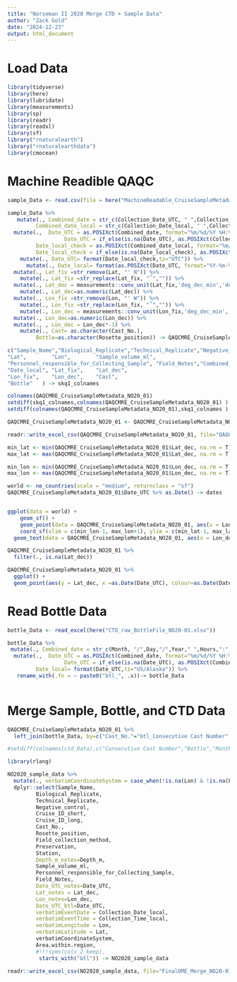 ```yaml
---
title: "Norseman II 2020 Merge CTD + Sample Data"
author: "Zack Gold"
date: "2024-12-23"
output: html_document
---
```

# Load Data

```r
library(tidyverse)
library(here)
library(lubridate)
library(measurements)
library(sp)
library(readr)
library(readxl)
library(sf)
library("rnaturalearth")
library("rnaturalearthdata")
library(cmocean)
```

# Machine Readible QAQC


```r

sample_Data <- read.csv(file = here("MachineReadable_CruiseSampleMetadata_NO20-01.csv"), header=T,fileEncoding="UTF-8")

sample_Data %>% 
   mutate(., Combined_date = str_c(Collection_Date_UTC, " ",Collection_Time_UTC),
         Combined_date_local = str_c(Collection_Date_local, " ",Collection_Time_local)) %>% 
  mutate(.,  Date_UTC = as.POSIXct(Combined_date, format="%m/%d/%Y %H:%M", tz="UTC"),
                  Date_UTC = if_else(is.na(Date_UTC), as.POSIXct(Collection_Date_UTC, format="%m/%d/%Y", tz="UTC"), Date_UTC ), 
         Date_local_check = as.POSIXct(Combined_date_local, format="%m/%d/%Y %H:%M", tz="US/Alaska"),
         Date_local_check = if_else(is.na(Date_local_check), as.POSIXct(Combined_date_local, format="%m/%d/%y", tz="US/Alaska"), Date_local_check )) %>% 
    mutate(., Date_UTC= format(Date_local_check,tz="UTC")) %>% 
      mutate(., Date_local= format(as.POSIXct(Date_UTC, format="%Y-%m-%d %H:%M", tz="UTC"),tz="US/Alaska") ) %>% 
  mutate(., Lat_fix =str_remove(Lat, "' N")) %>% 
    mutate(., Lat_fix =str_replace(Lat_fix, "˚","")) %>% 
  mutate(., Lat_dec = measurements::conv_unit(Lat_fix,'deg_dec_min','dec_deg')) %>% 
    mutate(., Lat_dec=as.numeric(Lat_dec)) %>% 
  mutate(., Lon_fix =str_remove(Lon, "' W")) %>% 
    mutate(., Lon_fix =str_replace(Lon_fix, "˚","")) %>%
    mutate(., Lon_dec = measurements::conv_unit(Lon_fix,'deg_dec_min','dec_deg')) %>% 
  mutate(., Lon_dec=as.numeric(Lon_dec)) %>% 
  mutate(., , Lon_dec = Lon_dec*-1) %>% 
    mutate(., Cast= as.character(Cast_No.),
         Bottle=as.character(Rosette_position)) -> QAQCMRE_CruiseSampleMetadata_NO20_01

c("Sample_Name","Biological_Replicate","Technical_Replicate","Negative_control",    "Cruise_ID_short",     "Cruise_ID_long",     "Collection_Date_UTC", "Collection_Date_local","Collection_Time_UTC","Collection_Time_local"                   ,"Field_Sample_Name",   "Cast_No.",  "Rosette_position",    "Field_collection_method"       ,"Preservation",       "Area.within.region",  "Station",    "Depth_m",   
"Lat",        "Lon",        "Sample_volume_ml",   
"Personnel_responsible_for_Collecting_Sample", "Field_Notes","Combined_date",      "Combined_date_local", "Date_UTC",   "Date_local_check",   
"Date_local", "Lat_fix",    "Lat_dec",   
"Lon_fix",    "Lon_dec",    "Cast",      
"Bottle"   ) -> skq1_colnames

colnames(QAQCMRE_CruiseSampleMetadata_NO20_01)
setdiff(skq1_colnames,colnames(QAQCMRE_CruiseSampleMetadata_NO20_01) )
setdiff(colnames(QAQCMRE_CruiseSampleMetadata_NO20_01),skq1_colnames )

QAQCMRE_CruiseSampleMetadata_NO20_01 <- QAQCMRE_CruiseSampleMetadata_NO20_01[, skq1_colnames]

readr::write_excel_csv(QAQCMRE_CruiseSampleMetadata_NO20_01, file="QAQCMRE_CruiseSampleMetadata_NO20-01.csv")
```


```r

min_lat <- min(QAQCMRE_CruiseSampleMetadata_NO20_01$Lat_dec, na.rm = T)
max_lat <- max(QAQCMRE_CruiseSampleMetadata_NO20_01$Lat_dec, na.rm = T)

min_lon <- min(QAQCMRE_CruiseSampleMetadata_NO20_01$Lon_dec, na.rm = T)
max_lon <- max(QAQCMRE_CruiseSampleMetadata_NO20_01$Lon_dec, na.rm = T)

world <- ne_countries(scale = "medium", returnclass = "sf")
QAQCMRE_CruiseSampleMetadata_NO20_01$Date_UTC %>% as.Date() -> dates


ggplot(data = world) +
    geom_sf() +
    geom_point(data = QAQCMRE_CruiseSampleMetadata_NO20_01, aes(x = Lon_dec, y = Lat_dec, colour=as.Date(Date_UTC)), size=2) +
    coord_sf(xlim = c(min_lon-1, max_lon+1), ylim = c(min_lat-1, max_lat+1), expand = FALSE) +theme_bw() +xlab("Longitude") +ylab("Latitude") +
  geom_text(data = QAQCMRE_CruiseSampleMetadata_NO20_01, aes(x = Lon_dec, y = Lat_dec, label=Station),size = 2, colour="black") + scale_color_cmocean(labels=dates, breaks=dates, name ="tempo", start = 0.1, end=0.5) +labs(colour="Date")


```

```r
QAQCMRE_CruiseSampleMetadata_NO20_01 %>% 
  filter(., is.na(Lat_dec))
```
```r
QAQCMRE_CruiseSampleMetadata_NO20_01 %>% 
  ggplot() +
  geom_point(aes(y = Lat_dec, x =as.Date(Date_UTC), colour=as.Date(Date_UTC)), size=2) + scale_color_cmocean(labels=dates, breaks=dates, name ="tempo", start = 0.1, end=0.5) +labs(colour="Date") +scale_x_date(date_labels = "%b %d %Y")
```
# Read Bottle Data

```r
bottle_Data <- read_excel(here("CTD_raw_BottleFile_NO20-01.xlsx"))

```

```r

bottle_Data %>% 
 mutate(., Combined_date = str_c(Month, "/",Day,"/",Year," ",Hours,":",Minutes,":",Seconds)) %>% 
  mutate(.,  Date_UTC = as.POSIXct(Combined_date, format="%m/%d/%Y %H:%M:%S", tz="UTC"),
                  Date_UTC = if_else(is.na(Date_UTC), as.POSIXct(Combined_date, format="%m/%d/%y", tz="UTC"), Date_UTC ), 
         Date_local= format(Date_UTC,tz="US/Alaska")) %>% 
   rename_with(.fn = ~ paste0("btl_", .x))-> bottle_Data
  
```


# Merge Sample, Bottle, and CTD Data

```r
QAQCMRE_CruiseSampleMetadata_NO20_01 %>% 
  left_join(bottle_Data, by=c("Cast_No."="btl_Consecutive Cast Number","Rosette_position"="btl_Bottle")) -> NO2020_sample_data

#setdiff(colnames(ctd_Data),c("Consecutive Cast Number","Bottle","Month","Day","Year","Hours","Minutes","Seconds","Combined_date","Date_local")) -> cols_2_keep

library(rlang)

NO2020_sample_data %>% 
  mutate(., verbatimCoordinateSystem = case_when(!is.na(Lon) & !is.na(Lat) ~ "degrees minutes seconds", TRUE ~ NA_character_)) %>%
  dplyr::select(Sample_Name, 
         Biological_Replicate,
         Technical_Replicate,
         Negative_control, 
         Cruise_ID_short, 
         Cruise_ID_long,
         Cast_No.,
         Rosette_position,
         Field_collection_method,
         Preservation,
         Station,
         Depth_m_notes=Depth_m,
         Sample_volume_ml,
         Personnel_responsible_for_Collecting_Sample,
         Field_Notes,
         Date_UTC_notes=Date_UTC,
         Lat_notes = Lat_dec,
         Lon_notes=Lon_dec,
         Date_UTC_btl=Date_UTC,
         verbatimEventDate = Collection_Date_local,
         verbatimEventTime = Collection_Time_local,
         verbatimLongitude = Lon,
         verbatimLatitude = Lat,
         verbatimCoordinateSystem,
         Area.within.region,
         #!!!syms(cols_2_keep),
          starts_with("btl")) -> NO2020_sample_data

readr::write_excel_csv(NO2020_sample_data, file="FinalOME_Merge_NO20-01.csv")
```

